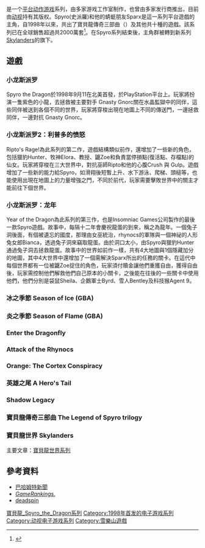 {{Redirect2|小龙斯派罗|系列第一部游戏|小龙斯派罗 (游戏)}}
{{trivia|time=2016-09-27T09:19:12+00:00}}
{{NoteTA
| G1= Games
| 1=zh-cn:小龙斯派罗; zh-tw:寶貝龍 Spyro the Dragon;
}}
{{Infobox video game series
| title = 寶貝龍 Spyro the Dragon系列
| english = Spyro Series
| image = Spyro Logo.svg
| caption = 
| genre = [[平台遊戲|平台]]
| developer = {{plainlist|
* Insomniac Games<small>（1998－2000）</small>
* Digital Eclipse<small>（2001–2003）</small>
* Equinoxe Digital Entertainment<small>（2002）</small>
* Check Six Studios<small>（2002）</small>
* [[暴雪奥尔巴尼|暴雪奥尔巴尼]]<small>（2004）</small>
* Eurocom<small>（2004）</small>
* Amaze Entertainment<small>（2005–2007）</small>
* [[Krome_Studios|Krome Studios]]<small>（2006–2007）</small>
* Étranges Libellules<small>（2008）</small>
* Tantalus Media<small>（2008）</small>
* [[Toys_for_Bob|Toys for Bob]]<small>（2018）</small>
}}
| publisher = {{plainlist|
* [[索尼互動娛樂|索尼電腦娛樂]]<small>（1998－2000）</small>
* [[威望迪遊戲|威望迪遊戲]]<small>（2001－2007）</small>
* [[動視|動視]]<small>（2008年至今）</small>
}}
| platforms = {{spml| [[PlayStation_(遊戲機)|PlayStation]] | [[PlayStation_2|PlayStation 2]] | [[Game_Boy_Advance|Game Boy Advance]] | [[任天堂GameCube|任天堂GameCube]] | [[Xbox_(遊戲機)|Xbox]] | [[Microsoft_Windows|Microsoft Windows]] | [[任天堂DS|任天堂DS]] | [[Xbox_360|Xbox 360]] | [[PlayStation_3|PlayStation 3]] | [[Wii|Wii]] [[PlayStation_4|PlayStation 4]] | [[Xbox_One|Xbox One]] | [[任天堂Switch|任天堂Switch]] }}
| platform of origin = PlayStation
| first release version = [[小龙斯派罗_(游戏)|小龙斯派罗]]
| first release date = 1998年9月9日
| latest release version = [[小龙斯派罗：重燃三部曲|小龙斯派罗：重燃三部曲]]
| latest release date = 2018年11月13日
}}

{{vgsname|寶貝龍 Spyro the Dragon|en=Spyro the Dragon|cn=小龙斯派罗|tw=寶貝龍 Spyro the Dragon|hk=tw}}是一个[[平台动作游戏|平台动作游戏]]系列，由多家游戏工作室制作，也曾由多家发行商推出，目前由[[动视|动视]]持有其版权。Spyro(史派羅)和他的蜻蜓朋友Sparx是這一系列平台遊戲的主角，自1998年以來，共出了寶貝龍傳奇三部曲（{{link-en|The Legend of Spyro|The Legend of Spyro}}）及其他共十種的遊戲。該系列已在全球銷售超過共2000萬套<ref>{{Cite web|url=http://deadspin.com/188042/that-ref-is-not-a-pirate-hes-just-blind?mail2=true|title=That Ref Is Not A Pirate; He's Just Blind|accessdate=2016-09-27|last=Leitch|language=en-US|archive-date=2018-10-07|archive-url=https://web.archive.org/web/20181007145511/https://deadspin.com/188042/that-ref-is-not-a-pirate-hes-just-blind?mail2=true|dead-url=no}}</ref>。在Spyro系列結束後，主角群被轉到新系列[[寶貝龍世界系列|Skylanders]]的旗下。

== 遊戲 ==
{{VG timeline
| range1 = 1998 -
| range1_color = #7647a2 #44146F
| 1998 = [[小龙斯派罗_(游戏)|小龙斯派罗]]
| 1999 = [[小龙斯派罗2：利普多的愤怒|利普多的愤怒]]
| 2000 = [[小龙斯派罗：龙年|龙年]]
| 2001 = {{tsl|en|Spyro: Season of Ice||冰之季节}}
| 2002a = {{tsl|en|Spyro 2: Season of Flame||炎之季节}}
| 2002b = {{tsl|en|Spyro: Enter the Dragonfly||进入蜻蜓}}
| 2003 = {{tsl|en|Spyro: Attack of the Rhynocs||犀牛的攻击}}
| 2004a = {{tsl|en|Crash Bandicoot Purple: Ripto's Rampage and Spyro Orange: The Cortex Conspiracy||皮质的阴谋}}
| 2004b = {{tsl|en|Spyro: A Hero's Tail||英雄之尾}}
| 2005 = {{tsl|en|Spyro: Shadow Legacy||黑影传承}}
| 2006 = {{tsl|en|The Legend of Spyro: A New Beginning||斯派罗传说：全新的开始}}
| 2007 = {{tsl|en|The Legend of Spyro: The Eternal Night||斯派罗传说：永恒之夜}}
| 2008 = {{tsl|en|The Legend of Spyro: Dawn of the Dragon||斯派罗传说：龙之破晓}}
| 2011 =
| 2012 = 
| 2013 = 
| 2014 = 
| 2015 = 
| 2016 = 
| 2018 = [[小龙斯派罗：重燃三部曲|重燃三部曲]]
}}
=== 小龙斯派罗 ===
{{main|小龙斯派罗}}
Spyro the Dragon於1998年9月11在北美首發，於PlayStation平台上。玩家將扮演一隻紫色的小龍，去拯救被主要對手 Gnasty Gnorc關在水晶監獄中的同伴，這些同伴被送到各個不同的世界，玩家將穿梭出現在地圖上不同的傳送門，一邊拯救同伴，一邊對抗 Gnasty Gnorc。

=== 小龙斯派罗2：利普多的愤怒 ===
{{main|小龙斯派罗2：利普多的愤怒}}
Ripto's Rage!為此系列的第二作，遊戲結構類似前作，還增加了一些新的角色，包括獵豹Hunter、牧神Elora、教授、鼴Zoe和負責當停損點(復活點、存檔點)的仙女。玩家將穿梭在三大世界中，對抗巫師Ripto和他的心腹Crush 與 Gulp。遊戲增加了一些新的能力給Spyro，如滑翔後短暫上升、水下游泳、爬梯、頭槌等，也能使用出現在地圖上的力量增強之門，不同於前代，玩家需要擊敗世界中的關主才能前往下個世界。

=== 小龙斯派罗：龙年 ===
{{main|小龙斯派罗：龙年}}

Year of the Dragon為此系列的第三作，也是Insomniac Games公司製作的最後一款Spyro遊戲。故事中，每隔十二年會慶祝龍蛋的到來，稱之為龍年。一個兔子洞後面，有個被遺忘的國度，那理由女巫統治，rhynocs的軍隊與一個神祕的人形兔女郎Bianca，透過兔子洞來竊取龍蛋。由於洞口太小，由Spyro與獵豹Hunter通過兔子洞去拯救龍蛋。故事中的世界如前作一樣，共有4大地圖與1個隱藏加分的地圖，其中4大世界中還增加了一個需解決Sparx所出的任務的關卡。在這代中每個世界都有一位被鼴Zoe捉住的角色，玩家須付贖金讓他們重獲自由，獲得自由後，玩家需控制他們解救他們自己原本的小關卡，之後能在往後的一些關卡中使用他們，他們分別是袋鼠Sheila、企鵝軍士Byrd、雪人Bentley及科技猴Agent 9。

=== 冰之季節 Season of Ice (GBA) ===
{{empty section}}
=== 炎之季節 Season of Flame (GBA) ===
{{empty section}}
=== Enter the Dragonfly ===
{{empty section}}
=== Attack of the Rhynocs ===
{{empty section}}
=== Orange: The Cortex Conspiracy ===
{{empty section}}
=== 英雄之尾 A Hero's Tail ===
{{empty section}}
=== Shadow Legacy ===
{{empty section}}
=== 寶貝龍傳奇三部曲 The Legend of Spyro trilogy ===
{{empty section}}
=== 寶貝龍世界 Skylanders ===
主要文章：[[寶貝龍世界系列|寶貝龍世界系列]]
{{empty section}}
== 參考資料 ==
{{reflist}}

* [http://gnn.gamer.com.tw/9/5559.html 巴哈姆特新聞] {{Wayback|url=http://gnn.gamer.com.tw/9/5559.html |date=20170112140951 }}
* ''[http://www.gamerankings.com/ps/198753-spyro-2-riptos-rage/index.html GameRankings.] {{Wayback|url=http://www.gamerankings.com/ps/198753-spyro-2-riptos-rage/index.html |date=20180303213054 }}''
* [http://deadspin.com/188042/that-ref-is-not-a-pirate-hes-just-blind?mail2=true deadspin] {{Wayback|url=http://deadspin.com/188042/that-ref-is-not-a-pirate-hes-just-blind?mail2=true |date=20181007145511 }}

{{小龙斯派罗系列}}
{{动视}}

{{DEFAULTSORT:Spyro}}
[[Category:寶貝龍_Spyro_the_Dragon系列|]]
[[Category:1998年首发的电子游戏系列|Category:1998年首发的电子游戏系列]]
[[Category:动视电子游戏系列|Category:动视电子游戏系列]]
[[Category:雪樂山遊戲|Category:雪樂山遊戲]]
